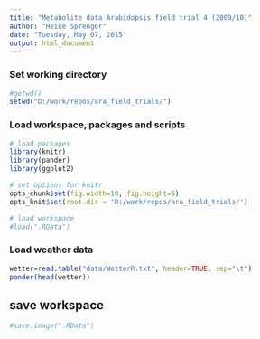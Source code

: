 ```yaml
---
title: "Metabolite data Arabidopsis field trial 4 (2009/10)"
author: "Heike Sprenger"
date: "Tuesday, May 07, 2015"
output: html_document
---
```


### Set working directory  
```r
#getwd()
setwd("D:/work/repos/ara_field_trials/")
```

### Load workspace, packages and scripts
```r
# load packages
library(knitr)
library(pander)
library(ggplot2)

# set options for knitr
opts_chunk$set(fig.width=10, fig.height=5)
opts_knit$set(root.dir = 'D:/work/repos/ara_field_trials/')

# load workspace
#load(".RData")
```

### Load weather data
```r
wetter=read.table("data/WetterR.txt", header=TRUE, sep="\t")
pander(head(wetter))
```




## save workspace
```r
#save.image(".RData")
```

